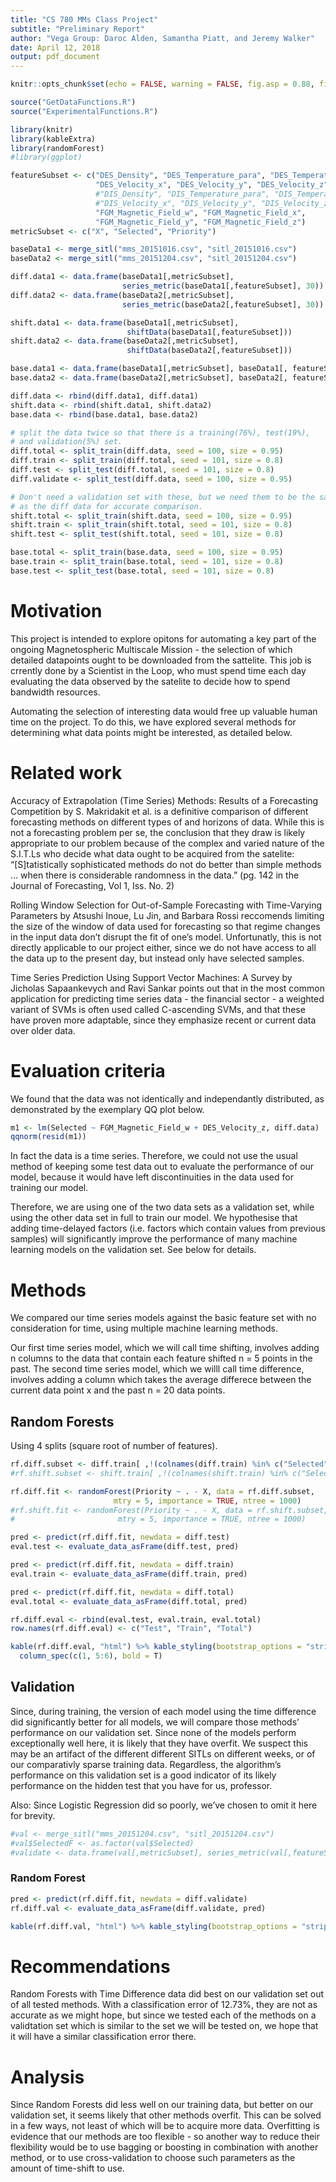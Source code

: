 ```yaml
---
title: "CS 780 MMs Class Project"
subtitle: "Preliminary Report"
author: "Vega Group: Daroc Alden, Samantha Piatt, and Jeremy Walker"
date: April 12, 2018
output: pdf_document
---
```

```r
knitr::opts_chunk$set(echo = FALSE, warning = FALSE, fig.asp = 0.88, fig.width = 4, error = FALSE)

source("GetDataFunctions.R")
source("ExperimentalFunctions.R")

library(knitr)
library(kableExtra)
library(randomForest)
#library(ggplot)
```
```r
featureSubset <- c("DES_Density", "DES_Temperature_para", "DES_Temperature_perp", 
                   "DES_Velocity_x", "DES_Velocity_y", "DES_Velocity_z",
                   #"DIS_Density", "DIS_Temperature_para", "DIS_Temperature_perp", 
                   #"DIS_Velocity_x", "DIS_Velocity_y", "DIS_Velocity_z",
                   "FGM_Magnetic_Field_w", "FGM_Magnetic_Field_x", 
                   "FGM_Magnetic_Field_y", "FGM_Magnetic_Field_z")
metricSubset <- c("X", "Selected", "Priority")

baseData1 <- merge_sitl("mms_20151016.csv", "sitl_20151016.csv")
baseData2 <- merge_sitl("mms_20151204.csv", "sitl_20151204.csv")

diff.data1 <- data.frame(baseData1[,metricSubset],
                         series_metric(baseData1[,featureSubset], 30))
diff.data2 <- data.frame(baseData2[,metricSubset],
                         series_metric(baseData2[,featureSubset], 30))

shift.data1 <- data.frame(baseData1[,metricSubset],
                          shiftData(baseData1[,featureSubset]))
shift.data2 <- data.frame(baseData2[,metricSubset],
                          shiftData(baseData2[,featureSubset]))

base.data1 <- data.frame(baseData1[,metricSubset], baseData1[, featureSubset])
base.data2 <- data.frame(baseData2[,metricSubset], baseData2[, featureSubset])

diff.data <- rbind(diff.data1, diff.data1)
shift.data <- rbind(shift.data1, shift.data2)
base.data <- rbind(base.data1, base.data2)
```
```r
# split the data twice so that there is a training(76%), test(19%), 
# and validation(5%) set.
diff.total <- split_train(diff.data, seed = 100, size = 0.95)
diff.train <- split_train(diff.total, seed = 101, size = 0.8)
diff.test <- split_test(diff.total, seed = 101, size = 0.8)
diff.validate <- split_test(diff.data, seed = 100, size = 0.95)

# Don't need a validation set with these, but we need them to be the same data 
# as the diff data for accurate comparison.
shift.total <- split_train(shift.data, seed = 100, size = 0.95)
shift.train <- split_train(shift.total, seed = 101, size = 0.8)
shift.test <- split_test(shift.total, seed = 101, size = 0.8)

base.total <- split_train(base.data, seed = 100, size = 0.95)
base.train <- split_train(base.total, seed = 101, size = 0.8)
base.test <- split_test(base.total, seed = 101, size = 0.8)
```
# Motivation

This project is intended to explore opitons for automating a key part of the ongoing Magnetospheric Multiscale Mission - the selection of which detailed datapoints ought to be downloaded from the sattelite. This job is crrently done by a Scientist in the Loop, who must spend time each day evaluating the data observed by the satelite to decide how to spend bandwidth resources.

Automating the selection of interesting data would free up valuable human time on the project. To do this, we have explored several methods for determining what data points might be interested, as detailed below.

# Related work
Accuracy of Extrapolation (Time Series) Methods: Results of a Forecasting Competition by S. Makridakit et al. is a definitive comparison of different forecasting methods on different types of and horizons of data. While this is not a forecasting problem per se, the conclusion that they draw is likely appropriate to our problem because of the complex and varied nature of the S.I.T.Ls who decide what data ought to be acquired from the satelite: "[S]tatistically sophisticated methods do not do better than simple methods ... when there is considerable randomness in the data." (pg. 142 in the Journal of Forecasting, Vol 1, Iss. No. 2)

Rolling Window Selection for Out-of-Sample Forecasting with Time-Varying Parameters by Atsushi Inoue, Lu Jin, and Barbara Rossi reccomends limiting the size of the window of data used for forecasting so that regime changes in the input data don't disrupt the fit of one's model. Unfortunatly, this is not directly applicable to our project either, since we do not have access to all the data up to the present day, but instead only have selected samples.

Time Series Prediction Using Support Vector Machines: A Survey by Jicholas Sapaankevych and Ravi Sankar points out that in the most common application for predicting time series data - the financial sector - a weighted variant of SVMs is often used called C-ascending SVMs, and that these have proven more adaptable, since they emphasize recent or current data over older data.

# Evaluation criteria

We found that the data was not identically and independantly distributed, as demonstrated by the exemplary QQ plot below.

```r
m1 <- lm(Selected ~ FGM_Magnetic_Field_w + DES_Velocity_z, diff.data)
qqnorm(resid(m1))
```


In fact the data is a time series. Therefore, we could not use the usual method of keeping some test data out to evaluate the performance of our model, because it would have left discontinuities in the data used for training our model.

Therefore, we are using one of the two data sets as a validation set, while using the other data set in full to train our model. We hypothesise that adding time-delayed factors (i.e. factors which contain values from previous samples) will significantly improve the performance of many machine learning models on the validation set. See below for details.

# Methods
We compared our time series models against the basic feature set with no consideration for time, using multiple machine learning methods.

Our first time series model, which we will call time shifting, involves adding n columns to the data that contain each feature shifted n = 5 points in the past. The second time series model, which we willl call time difference, involves adding a column which takes the average differece between the current data point x and the past n = 20 data points.

## Random Forests
Using 4 splits (square root of number of features).

```r
rf.diff.subset <- diff.train[ ,!(colnames(diff.train) %in% c("Selected"))]
#rf.shift.subset <- shift.train[ ,!(colnames(shift.train) %in% c("Selected"))]

rf.diff.fit <- randomForest(Priority ~ . - X, data = rf.diff.subset, 
                       mtry = 5, importance = TRUE, ntree = 1000)
#rf.shift.fit <- randomForest(Priority ~ . - X, data = rf.shift.subset, 
#                       mtry = 5, importance = TRUE, ntree = 1000)
```
```r
pred <- predict(rf.diff.fit, newdata = diff.test)
eval.test <- evaluate_data_asFrame(diff.test, pred)

pred <- predict(rf.diff.fit, newdata = diff.train)
eval.train <- evaluate_data_asFrame(diff.train, pred)

pred <- predict(rf.diff.fit, newdata = diff.total)
eval.total <- evaluate_data_asFrame(diff.total, pred)

rf.diff.eval <- rbind(eval.test, eval.train, eval.total)
row.names(rf.diff.eval) <- c("Test", "Train", "Total")

kable(rf.diff.eval, "html") %>% kable_styling(bootstrap_options = "striped") %>% 
  column_spec(c(1, 5:6), bold = T)
```

## Validation

Since, during training, the version of each model using the time difference did significantly better for all models, we will compare those methods' performance on our validation set. Since none of the models perform exceptionally well here, it is likely that they have overfit. We suspect this may be an artifact of the different different SITLs on different weeks, or of our comparativly sparse training data. Regardless, the algorithm's performance on this validation set is a good indicator of its likely performance on the hidden test that you have for us, professor.

Also: Since Logistic Regression did so poorly, we've chosen to omit it here for brevity.

```r
#val <- merge_sitl("mms_20151204.csv", "sitl_20151204.csv")
#val$SelectedF <- as.factor(val$Selected)
#validate <- data.frame(val[,metricSubset], series_metric(val[,featureSubset], 20))
```

### Random Forest

```r
pred <- predict(rf.diff.fit, newdata = diff.validate)
rf.diff.val <- evaluate_data_asFrame(diff.validate, pred)

kable(rf.diff.val, "html") %>% kable_styling(bootstrap_options = "striped") %>% column_spec(4:5, bold = T)
```

# Recommendations

Random Forests with Time Difference data did best on our validation set out of all tested methods. With a classification error of 12.73%, they are not as accurate as we might hope, but since we tested each of the methods on a validtation set which is similar to the set we will be tested on, we hope that it will have a similar classification error there.


# Analysis

Since Random Forests did less well on our training data, but better on our validation set, it seems likely that other methods overfit. This can be solved in a few ways, not least of which will be to acquire more data. Overfitting is evidence that our methods are too flexible - so another way to reduce their flexibility would be to use bagging or boosting in combination with another method, or to use cross-validation to choose such parameters as the amount of time-shift to use.

